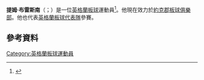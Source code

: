 {{expand|time=2015-07-10T15:11:57+00:00}}
'''提姆·布雷斯南'''（{{lang-en|Tim Bresnan}}；{{bd|1985年|2月28日}}）是一位[[英格蘭|英格蘭]][[板球|板球]]運動員<ref name="YB">{{cite book |title=The Yorkshire County Cricket Club: 2011 Yearbook |last=Warner |first=David |year=2011 |edition=113th |publisher=Great Northern Books |location=Ilkley, Yorkshire |isbn=978-1-905080-85-4 |page=365 |url= |accessdate=3 May 2011}}</ref>。他現在效力於[[約克郡板球俱樂部|約克郡板球俱樂部]]。他也代表[[英格蘭板球代表隊|英格蘭板球代表隊]]參賽。

==參考資料==
{{Reflist}}

{{DEFAULTSORT:Bresnan, Tim}}
[[Category:英格蘭板球運動員|Category:英格蘭板球運動員]]

{{Sport-bio-stub}}